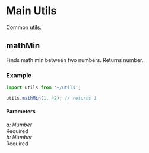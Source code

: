 <Meta title="Utils/Main/mathMin" />

# Main Utils

Common utils.

## mathMin

Finds math min between two numbers. Returns number.

### Example

```javascript
import utils from '~/utils';

utils.mathMin(1, 42); // returns 1
```

#### Parameters

<div class="param">
  <div class="code-block small">
    <i>a: Number</i>
  </div>
  <div class="chip">Required</div>
</div>

<div class="param">
  <div class="code-block small">
    <i>b: Number</i>
  </div>
  <div class="chip">Required</div>
</div>
